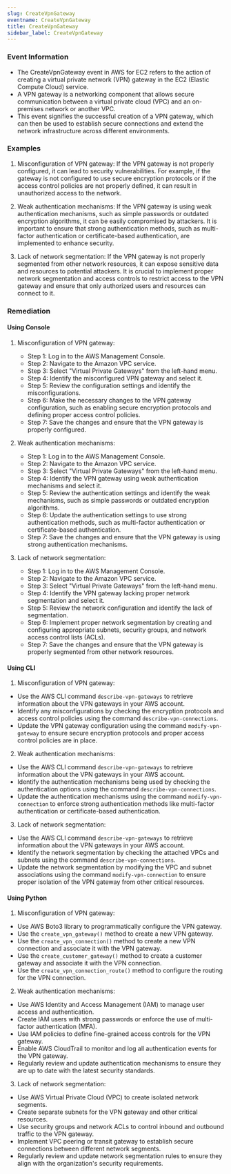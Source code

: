 ```yaml
--- 
slug: CreateVpnGateway
eventname: CreateVpnGateway
title: CreateVpnGateway
sidebar_label: CreateVpnGateway
---
```

                       
### Event Information

- The CreateVpnGateway event in AWS for EC2 refers to the action of creating a virtual private network (VPN) gateway in the EC2 (Elastic Compute Cloud) service.
- A VPN gateway is a networking component that allows secure communication between a virtual private cloud (VPC) and an on-premises network or another VPC.
- This event signifies the successful creation of a VPN gateway, which can then be used to establish secure connections and extend the network infrastructure across different environments.


### Examples

1. Misconfiguration of VPN gateway: If the VPN gateway is not properly configured, it can lead to security vulnerabilities. For example, if the gateway is not configured to use secure encryption protocols or if the access control policies are not properly defined, it can result in unauthorized access to the network.

2. Weak authentication mechanisms: If the VPN gateway is using weak authentication mechanisms, such as simple passwords or outdated encryption algorithms, it can be easily compromised by attackers. It is important to ensure that strong authentication methods, such as multi-factor authentication or certificate-based authentication, are implemented to enhance security.

3. Lack of network segmentation: If the VPN gateway is not properly segmented from other network resources, it can expose sensitive data and resources to potential attackers. It is crucial to implement proper network segmentation and access controls to restrict access to the VPN gateway and ensure that only authorized users and resources can connect to it.

### Remediation

#### Using Console

1. Misconfiguration of VPN gateway:
   - Step 1: Log in to the AWS Management Console.
   - Step 2: Navigate to the Amazon VPC service.
   - Step 3: Select "Virtual Private Gateways" from the left-hand menu.
   - Step 4: Identify the misconfigured VPN gateway and select it.
   - Step 5: Review the configuration settings and identify the misconfigurations.
   - Step 6: Make the necessary changes to the VPN gateway configuration, such as enabling secure encryption protocols and defining proper access control policies.
   - Step 7: Save the changes and ensure that the VPN gateway is properly configured.

2. Weak authentication mechanisms:
   - Step 1: Log in to the AWS Management Console.
   - Step 2: Navigate to the Amazon VPC service.
   - Step 3: Select "Virtual Private Gateways" from the left-hand menu.
   - Step 4: Identify the VPN gateway using weak authentication mechanisms and select it.
   - Step 5: Review the authentication settings and identify the weak mechanisms, such as simple passwords or outdated encryption algorithms.
   - Step 6: Update the authentication settings to use strong authentication methods, such as multi-factor authentication or certificate-based authentication.
   - Step 7: Save the changes and ensure that the VPN gateway is using strong authentication mechanisms.

3. Lack of network segmentation:
   - Step 1: Log in to the AWS Management Console.
   - Step 2: Navigate to the Amazon VPC service.
   - Step 3: Select "Virtual Private Gateways" from the left-hand menu.
   - Step 4: Identify the VPN gateway lacking proper network segmentation and select it.
   - Step 5: Review the network configuration and identify the lack of segmentation.
   - Step 6: Implement proper network segmentation by creating and configuring appropriate subnets, security groups, and network access control lists (ACLs).
   - Step 7: Save the changes and ensure that the VPN gateway is properly segmented from other network resources.

#### Using CLI

1. Misconfiguration of VPN gateway:
- Use the AWS CLI command `describe-vpn-gateways` to retrieve information about the VPN gateways in your AWS account.
- Identify any misconfigurations by checking the encryption protocols and access control policies using the command `describe-vpn-connections`.
- Update the VPN gateway configuration using the command `modify-vpn-gateway` to ensure secure encryption protocols and proper access control policies are in place.

2. Weak authentication mechanisms:
- Use the AWS CLI command `describe-vpn-gateways` to retrieve information about the VPN gateways in your AWS account.
- Identify the authentication mechanisms being used by checking the authentication options using the command `describe-vpn-connections`.
- Update the authentication mechanisms using the command `modify-vpn-connection` to enforce strong authentication methods like multi-factor authentication or certificate-based authentication.

3. Lack of network segmentation:
- Use the AWS CLI command `describe-vpn-gateways` to retrieve information about the VPN gateways in your AWS account.
- Identify the network segmentation by checking the attached VPCs and subnets using the command `describe-vpn-connections`.
- Update the network segmentation by modifying the VPC and subnet associations using the command `modify-vpn-connection` to ensure proper isolation of the VPN gateway from other critical resources.

#### Using Python

1. Misconfiguration of VPN gateway:
- Use AWS Boto3 library to programmatically configure the VPN gateway.
- Use the `create_vpn_gateway()` method to create a new VPN gateway.
- Use the `create_vpn_connection()` method to create a new VPN connection and associate it with the VPN gateway.
- Use the `create_customer_gateway()` method to create a customer gateway and associate it with the VPN connection.
- Use the `create_vpn_connection_route()` method to configure the routing for the VPN connection.

2. Weak authentication mechanisms:
- Use AWS Identity and Access Management (IAM) to manage user access and authentication.
- Create IAM users with strong passwords or enforce the use of multi-factor authentication (MFA).
- Use IAM policies to define fine-grained access controls for the VPN gateway.
- Enable AWS CloudTrail to monitor and log all authentication events for the VPN gateway.
- Regularly review and update authentication mechanisms to ensure they are up to date with the latest security standards.

3. Lack of network segmentation:
- Use AWS Virtual Private Cloud (VPC) to create isolated network segments.
- Create separate subnets for the VPN gateway and other critical resources.
- Use security groups and network ACLs to control inbound and outbound traffic to the VPN gateway.
- Implement VPC peering or transit gateway to establish secure connections between different network segments.
- Regularly review and update network segmentation rules to ensure they align with the organization's security requirements.


 